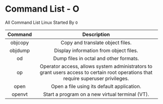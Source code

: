 # Command List - O

All Command List Linux Started By `O`

| Command |                                                            Description                                                            |
| :-----: | :-------------------------------------------------------------------------------------------------------------------------------: |
| objcopy |                                                 Copy and translate object files.                                                  |
| objdump |                                              Display information from object files.                                               |
|   od    |                                              Dump files in octal and other formats.                                               |
|   op    | Operator access, allows system administrators to grant users access to certain root operations that require superuser privileges. |
|  open   |                                            Open a file using its default application.                                             |
| openvt  |                                          Start a program on a new virtual terminal (VT).                                          |
